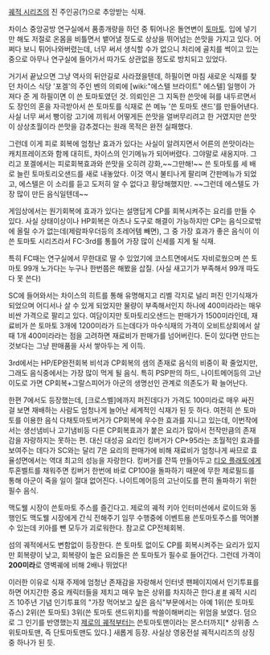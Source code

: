[[궤적 시리즈]]의 진 주인공(?)으로 추앙받는 식재.

차이스 중앙공방 연구실에서 품종개량을 하던 중 튀어나온 돌연변이 [[토마토]].
입에 넣기만 해도 저절로 온몸을 비틀면서 뱉어낼 정도로 상상을 뛰어넘는 쓴맛을 가지고 있다. 어쩌다 보니 튀어나와버렸는데, 너무 써서 생식할 수가 없으니 처리에 골치를 썩이고 있는 중으로 아무나 연구실에 들어가서 따가도 상관없을 정도로 방치되고 있었다.

거기서 끝났으면 그냥 역사의 뒤안길로 사라졌을텐데, 하필이면 마침 새로운 식재를 찾던 차이스 식당 '포겔'의 주인 벤의 의뢰에 [wiki:"에스텔 브라이트" 에스텔] 일행이 가져다 준 게 하필이면 이 쓴 토마토였던 것. 의뢰인은 그 지독한 쓴맛에 혀를 내두르면서도 장인의 혼을 자극받아서 쓴 토마토를 식재로 쓴 메뉴 '쓴 토마토 샌드'를 만들어낸다. 사실 너무 써서 빵이랑 고기에 끼워서 어떻게든 쓴맛을 얼버무리려고 한 거였지만 쓴맛이 상상초월이라 쓴맛을 감추겠다는 원래 목적은 완전 실패했다.

그런데 이게 피로 회복에 엄청난 효과가 있다는 사실이 알려지면서 어른의 쓴맛이라는 캐치프레이즈와 함께 대히트, 차이스의 인기메뉴가 되어버렸다. 그야말로 새옹지마. 그리고 포겔에서는 피로회복효과와 쓴맛을 오히려 강화,~~그만해!~~ 쓴 토마토를 세 배로 늘린 토마토리오샌드를 새로 내놓았다. 이것 역시 불티나게 팔리며 간판메뉴가 되었고, 에스텔은 이 소리를 듣고 도저히 알 수 없다고 황당해했지만. ~~그런데 에스텔도 가장 많이 만든 음식일텐데~~


게임상에서는 원기회복에 효과가 있다는 설명답게 CP를 회복시켜주는 요리를 만들 수 있다. 사실 상태이상이나 HP회복은 아츠나 도구로 해결이 가능하지만 CP는 음식으로밖에 올릴 수가 없는데(제람파우더등의 초레어템 빼면), 그 중 가장 효과가 좋은 음식이 이 쓴 토마토 시리즈라서 FC-3rd를 통틀어 가장 많이 신세를 지게 될 식재. 

특히 FC때는 연구실에서 무한대로 딸 수 있었기에 코스트면에서도 자비로웠으며 쓴 토마토 99개 노가다는 누구나 한번쯤은 해봤을 삽질. (사실 새고기가 부족해서 99개 따도 다 못 쓴다) 

SC에 들어와서는 차이스의 히트를 통해 유명해지고 리벨 각지로 널리 퍼진 인기식재가 되었으며 어디서나 살 수 있게 되었지만 물량이 부족해서인지 하나에 400미라라는 매우 비싼 가격으로 팔리고 있다. 여담이지만 토마토리오샌드는 판매가가 1500미라인데, 재료비가 쓴 토마토 3개에 1200미라가 드는데다가 마수식재의 가격이 오비트상회에서 살 때 1개 400미라라는 점을 고려하면 재료비가 판매가를 넘어버린다. 돈이 있다면 만드는 것보다는 그냥 판매품을 사서 쌓아두는 게 이득.

3rd에서는 HP/EP완전회복 비석과 CP회복의 샘의 존재로 음식의 비중이 확 줄었지만, 그래도 음식중에서는 가장 많이 먹게 될 음식. 특히 PSP판의 하드, 나이트메어등의 고난이도로 가면 CP회복+그랄스피어가 아군의 생명선인 관계로 의존도가 확 늘어난다. 

한편 7에서도 등장했는데, [크로스벨]에까지 퍼진데다가 가격도 100미라로 매우 싸진 걸 보면 재배하는 사람도 엄청나게 늘어난 세계적인 식재가 된 듯 하다. 여전히 쓴 토마토를 이용한 음식 다채토마토버거가 CP회복에 우수한 효과를 지니고 있는데, 이번작에서는 생선냄비나 고기냄비등 다른 CP회복효과가 붙은 요리가 많아서 전작만큼의 존재감을 자랑하지는 못하는 편. 대신 대성공 요리인 킹버거가 CP+95라는 초월적인 효과를 보여주는 데다가 SC와는 달리 7은 요리의 판매가에 비해 재료비가 엄청나게 싸므로 효율성면에서는 역대 최고의 성능을 자랑한다. 킹버거를 잔뜩 만들어두고 [[티오 플래토]]에게 투혼벨트를 채워주면 킹버거 한번에 바로 CP100을 돌파하기 때문에 무한 제로필드를 통해 아군이 죽을 일이 절대 없어진다. 나이트메어등의 고난이도를 편히 돌파하기 위한 필수 음식. 

맥도웰 시장이 쓴토마토 주스를 즐긴다고. 제로의 궤적 키아 인터미션에서 로이드와 동행인도 맥도웰 시장에게 간식 전해주기 임무 수행중에 이벤트용 쓴토마토주스를 먹어볼 수 있는데 키아를 뺀 모두가 괴로워한다. 참고로 CP전체회복.

섬의 궤적에서도 변함없이 등장한다. 쓴 토마토 없이도 CP를 회복시켜주는 요리가 있지만 회복량이 낮고, 회복량이 높은 요리들은 쓴 토마토가 필수로 들어간다. 그런데 가격이 '''200미라'''로 영벽궤에 비해 2배나 뛰었다!

이러한 이유로 식재 주제에 엄청난 존재감을 자랑해서 인터넷 팬페이지에서 인기투표를 하면 어지간한 중요 캐릭터들을 제치고 매우 높은 상위를 차지하곤 한다.[http://xfu.jp/falcom/ed6/vote2/votec.cgi #] [http://xfu.jp/falcom/ed6/vote4/votec.cgi?no=0 #] 궤적 시리즈 10주년 기념 인기투표의 "가장 먹어보고 싶은 음식"부문에서는 아예 1위(쓴 토마토 쥬스) 2위(쓴 토마토) 3위(쓴 토마토 샌드위치)를 싹쓸이해버리는 위엄을 보였다. 덤으로 그 인기를 반영했는지 [[제로의 궤적]]부터는 쓴토마토맨이라는 몬스터까지[* 상위종 스위토마토맨, 즉 단토마토맨도 있다.] 새롭게 등장. 사실상 영웅전설 궤적시리즈의 상징 중 하나가 된 듯.
